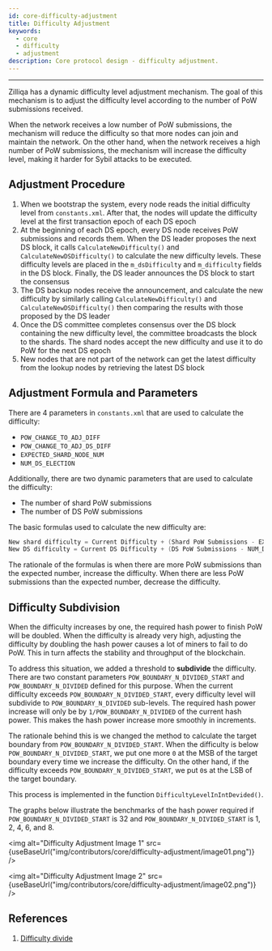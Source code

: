 ```yaml
---
id: core-difficulty-adjustment
title: Difficulty Adjustment
keywords:
  - core
  - difficulty
  - adjustment
description: Core protocol design - difficulty adjustment.
---
```


---


Zilliqa has a dynamic difficulty level adjustment mechanism. The goal of this mechanism is to adjust the difficulty level according to the number of PoW submissions received.

When the network receives a low number of PoW submissions, the mechanism will reduce the difficulty so that more nodes can join and maintain the network. On the other hand, when the network receives a high number of PoW submissions, the mechanism will increase the difficulty level, making it harder for Sybil attacks to be executed.

## Adjustment Procedure

1. When we bootstrap the system, every node reads the initial difficulty level from `constants.xml`. After that, the nodes will update the difficulty level at the first transaction epoch of each DS epoch
1. At the beginning of each DS epoch, every DS node receives PoW submissions and records them. When the DS leader proposes the next DS block, it calls `CalculateNewDifficulty()` and `CalculateNewDSDifficulty()` to calculate the new difficulty levels. These difficulty levels are placed in the `m_dsDifficulty` and `m_difficulty` fields in the DS block. Finally, the DS leader announces the DS block to start the consensus
1. The DS backup nodes receive the announcement, and calculate the new difficulty by similarly calling `CalculateNewDifficulty()` and `CalculateNewDSDifficulty()` then comparing the results with those proposed by the DS leader
1. Once the DS committee completes consensus over the DS block containing the new difficulty level, the committee broadcasts the block to the shards. The shard nodes accept the new difficulty and use it to do PoW for the next DS epoch
1. New nodes that are not part of the network can get the latest difficulty from the lookup nodes by retrieving the latest DS block

## Adjustment Formula and Parameters

There are 4 parameters in `constants.xml` that are used to calculate the difficulty:

- `POW_CHANGE_TO_ADJ_DIFF`
- `POW_CHANGE_TO_ADJ_DS_DIFF`
- `EXPECTED_SHARD_NODE_NUM`
- `NUM_DS_ELECTION`

Additionally, there are two dynamic parameters that are used to calculate the difficulty:

- The number of shard PoW submissions
- The number of DS PoW submissions

The basic formulas used to calculate the new difficulty are:

```C++
New shard difficulty = Current Difficulty + (Shard PoW Submissions - EXPECTED_SHARD_NODE_NUM) / POW_CHANGE_TO_ADJ_DIFF
New DS difficulty = Current DS Difficulty + (DS PoW Submissions - NUM_DS_ELECTION) / POW_CHANGE_TO_ADJ_DS_DIFF
```

The rationale of the formulas is when there are more PoW submissions than the expected number, increase the difficulty. When there are less PoW submissions than the expected number, decrease the difficulty.

## Difficulty Subdivision

When the difficulty increases by one, the required hash power to finish PoW will be doubled. When the difficulty is already very high, adjusting the difficulty by doubling the hash power causes a lot of miners to fail to do PoW. This in turn affects the stability and throughput of the blockchain.

To address this situation, we added a threshold to **subdivide** the difficulty. There are two constant parameters `POW_BOUNDARY_N_DIVIDED_START` and `POW_BOUNDARY_N_DIVIDED` defined for this purpose. When the current difficulty exceeds `POW_BOUNDARY_N_DIVIDED_START`, every difficulty level will subdivide to `POW_BOUNDARY_N_DIVIDED` sub-levels. The required hash power increase will only be by `1/POW_BOUNDARY_N_DIVIDED` of the current hash power. This makes the hash power increase more smoothly in increments.

The rationale behind this is we changed the method to calculate the target boundary from `POW_BOUNDARY_N_DIVIDED_START`. When the difficulty is below `POW_BOUNDARY_N_DIVIDED_START`, we put one more `0` at the MSB of the target boundary every time we increase the difficulty. On the other hand, if the difficulty exceeds `POW_BOUNDARY_N_DIVIDED_START`, we put `0`s at the LSB of the target boundary.

This process is implemented in the function `DifficultyLevelInIntDevided()`.

The graphs below illustrate the benchmarks of the hash power required if `POW_BOUNDARY_N_DIVIDED_START` is 32 and `POW_BOUNDARY_N_DIVIDED_START` is 1, 2, 4, 6, and 8.

<img
  alt="Difficulty Adjustment Image 1"
  src={useBaseUrl("img/contributors/core/difficulty-adjustment/image01.png")}
/>

<img
  alt="Difficulty Adjustment Image 2"
  src={useBaseUrl("img/contributors/core/difficulty-adjustment/image02.png")}
/>

## References

1. [Difficulty divide](https://mybinder.org/v2/gh/deepgully/jupyter/master?filepath=Zilliqa%2Fdifficulty.ipynb)
